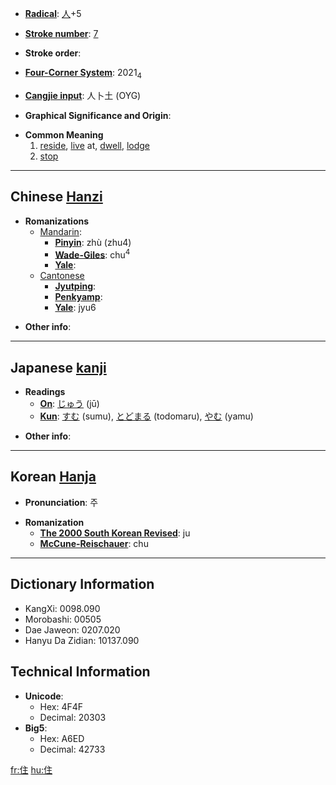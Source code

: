 * '''[[Wiktionary:Chinese radical index| Radical]]''': [[Wiktionary:Chinese radical index 人|人]]+5

* '''[[Wiktionary:Chinese total strokes index|Stroke number]]''': [[Wiktionary:Chinese total strokes index 7|7]]

* '''Stroke order''': 

* '''[[Wiktionary:Chinese four corner index|Four-Corner System]]''': 2021<sub>4</sub>

* '''[[Wiktionary:Chinese Cangjie index|Cangjie input]]''': 人卜土 (OYG)

* '''Graphical Significance and Origin''': 

* '''Common Meaning'''
*#[[reside]], [[live]] at, [[dwell]], [[lodge]]
*# [[stop]]

----

== Chinese [[Hanzi]] ==

* '''Romanizations'''
** [[Mandarin]]:
*** '''[[Pinyin]]''': zhù (zhu4)
*** '''[[Wade-Giles]]''': chu<sup>4</sup>
*** '''[[Yale]]''': 
**[[Cantonese]]
***'''[[Jyutping]]''':
***'''[[Penkyamp]]''': 
***'''[[Yale]]''': jyu6

* '''Other info''': 

----

== Japanese [[kanji]] ==

* '''Readings'''
** '''[[On]]''': [[じゅう]] (jū)
** '''[[Kun]]''': [[すむ]] (sumu), [[とどまる]] (todomaru), [[やむ]] (yamu)

* '''Other info''':  

----

== Korean [[Hanja]] ==

* '''Pronunciation''': 주

* '''Romanization'''
** '''[[The 2000 South Korean Revised Romanization|The 2000 South Korean Revised]]''': ju
** '''[[McCune-Reischauer]]''': chu

----

== Dictionary Information ==

* KangXi: 0098.090
* Morobashi: 00505
* Dae Jaweon: 0207.020
* Hanyu Da Zidian: 10137.090

== Technical Information ==

* '''Unicode''':
** Hex: 4F4F
** Decimal: 20303
* '''Big5''':
** Hex: A6ED
** Decimal: 42733
[[fr:住]]
[[hu:住]]